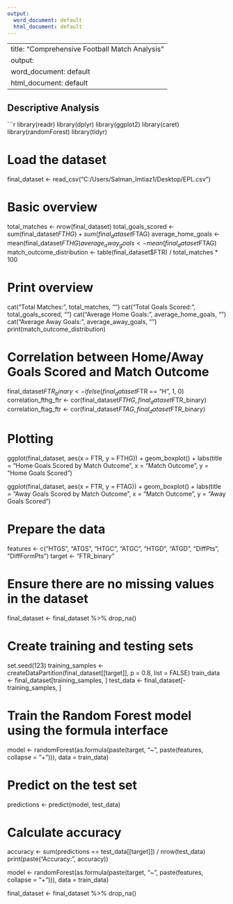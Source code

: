 ---
output:
  word_document: default
  html_document: default
---

-----
title: "Comprehensive Football Match Analysis"
output:
  word_document: default
  html_document: default
---

## Descriptive Analysis

```{r}
library(readr)
library(dplyr)
library(ggplot2)
library(caret)
library(randomForest)
library(tidyr)

# Load the dataset
final_dataset <- read_csv("C:/Users/Salman_Imtiaz1/Desktop/EPL.csv")

# Basic overview
total_matches <- nrow(final_dataset)
total_goals_scored <- sum(final_dataset$FTHG) + sum(final_dataset$FTAG)
average_home_goals <- mean(final_dataset$FTHG)
average_away_goals <- mean(final_dataset$FTAG)
match_outcome_distribution <- table(final_dataset$FTR) / total_matches * 100

# Print overview
cat("Total Matches:", total_matches, "\n")
cat("Total Goals Scored:", total_goals_scored, "\n")
cat("Average Home Goals:", average_home_goals, "\n")
cat("Average Away Goals:", average_away_goals, "\n")
print(match_outcome_distribution)

# Correlation between Home/Away Goals Scored and Match Outcome
final_dataset$FTR_binary <- ifelse(final_dataset$FTR == "H", 1, 0)
correlation_fthg_ftr <- cor(final_dataset$FTHG, final_dataset$FTR_binary)
correlation_ftag_ftr <- cor(final_dataset$FTAG, final_dataset$FTR_binary)

# Plotting
ggplot(final_dataset, aes(x = FTR, y = FTHG)) +
  geom_boxplot() +
  labs(title = "Home Goals Scored by Match Outcome", x = "Match Outcome", y = "Home Goals Scored")

ggplot(final_dataset, aes(x = FTR, y = FTAG)) +
  geom_boxplot() +
  labs(title = "Away Goals Scored by Match Outcome", x = "Match Outcome", y = "Away Goals Scored")

# Prepare the data
features <- c("HTGS", "ATGS", "HTGC", "ATGC", "HTGD", "ATGD", "DiffPts", "DiffFormPts")
target <- "FTR_binary"

# Ensure there are no missing values in the dataset
final_dataset <- final_dataset %>% drop_na()

# Create training and testing sets
set.seed(123)
training_samples <- createDataPartition(final_dataset[[target]], p = 0.8, list = FALSE)
train_data <- final_dataset[training_samples, ]
test_data <- final_dataset[-training_samples, ]

# Train the Random Forest model using the formula interface
model <- randomForest(as.formula(paste(target, "~", paste(features, collapse = "+"))), data = train_data)

# Predict on the test set
predictions <- predict(model, test_data)

# Calculate accuracy
accuracy <- sum(predictions == test_data[[target]]) / nrow(test_data)
print(paste("Accuracy:", accuracy))

model <- randomForest(as.formula(paste(target, "~", paste(features, collapse = "+"))), data = train_data)

final_dataset <- final_dataset %>% drop_na()

